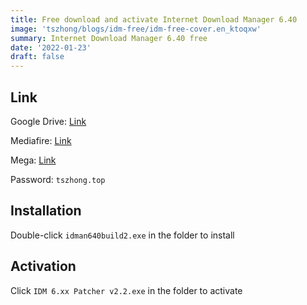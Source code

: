 ```yaml
---
title: Free download and activate Internet Download Manager 6.40
image: 'tszhong/blogs/idm-free/idm-free-cover.en_ktoqxw'
summary: Internet Download Manager 6.40 free
date: '2022-01-23'
draft: false
---
```


<YouTubeEmbed
  poster="maxresdefault"
  title="Free download and activate Internet Download Manager 6.40"
  id="2b3iWwk33aE"
/>

## Link

Google Drive: [Link](https://drive.google.com/file/d/1VFjkRdTsGdfN1gl50jzCrwcG8fOToBFT/view?usp=sharing)

Mediafire: [Link](https://www.mediafire.com/file/refjmfxnwrl5gf2/idm.6.40.2.rar/file)

Mega: [Link](https://mega.nz/file/4rp0gZ6a#ojfVmY8FA9u3Q4p8N_5ZoGamfrp9fUnYtVTCrfB1lvg)

Password: `tszhong.top`

## Installation

Double-click `idman640build2.exe` in the folder to install

<CloudinaryImg
  mdx
  publicId="tszhong/blogs/idm-free/idm-free-1_tbbgwl"
  width={1400}
  height={900}
  alt="Free download and activate IDM for free"
/>

<CloudinaryImg
  mdx
  publicId="tszhong/blogs/idm-free/idm-free-2_ahgg0t"
  width={1400}
  height={900}
  alt="Free download and activate IDM for free"
/>

<CloudinaryImg
  mdx
  publicId="tszhong/blogs/idm-free/idm-free-3_pzpiq2"
  width={1400}
  height={900}
  alt="Free download and activate IDM for free"
/>

<CloudinaryImg
  mdx
  publicId="tszhong/blogs/idm-free/idm-free-4_octhpz"
  width={1400}
  height={900}
  alt="Free download and activate IDM for free"
/>

<CloudinaryImg
  mdx
  publicId="tszhong/blogs/idm-free/idm-free-5_l7ccxb"
  width={1400}
  height={900}
  alt="Free download and activate IDM for free"
/>

## Activation

Click `IDM 6.xx Patcher v2.2.exe` in the folder to activate

<CloudinaryImg
  mdx
  publicId="tszhong/blogs/idm-free/idm-free-6_ybufdi"
  width={1400}
  height={900}
  alt="Free download and activate IDM for free"
/>

<CloudinaryImg
  mdx
  publicId="tszhong/blogs/idm-free/idm-free-7_zx7ukd"
  width={1400}
  height={900}
  alt="Free download and activate IDM for free"
/>

<CloudinaryImg
  mdx
  publicId="tszhong/blogs/idm-free/idm-free-8_xgwl5v"
  width={1400}
  height={900}
  alt="Free download and activate IDM for free"
/>
